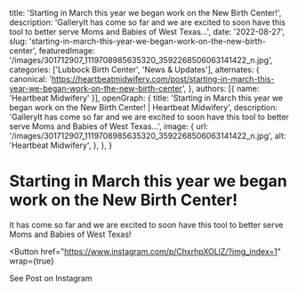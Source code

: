   title: 'Starting in March this year we began work on the New Birth Center!',
  description: 'GalleryIt has come so far and we are excited to soon have this tool to better serve Moms and Babies of West Texas...',
  date: '2022-08-27',
  slug: 'starting-in-march-this-year-we-began-work-on-the-new-birth-center',
  featuredImage: '/images/301712907_1119708985635320_3592268506063141422_n.jpg',
  categories: ['Lubbock Birth Center', 'News & Updates'],
  alternates: {
    canonical: 'https://heartbeatmidwifery.com/post/starting-in-march-this-year-we-began-work-on-the-new-birth-center',
  },
  authors: [{ name: 'Heartbeat Midwifery' }],
  openGraph: {
    title: 'Starting in March this year we began work on the New Birth Center! | Heartbeat Midwifery',
    description: 'GalleryIt has come so far and we are excited to soon have this tool to better serve Moms and Babies of West Texas...',
    image: {
      url: '/images/301712907_1119708985635320_3592268506063141422_n.jpg',
      alt: 'Heartbeat Midwifery',
    },
  },
}


# Starting in March this year we began work on the New Birth Center!

<Gallery>
  <GalleryItem
    src="/images/301712907_1119708985635320_3592268506063141422_n.jpg"
    size="large"
  />
  <GalleryItem
    src="/images/301963666_155561007130491_5042740758080418779_n.jpg"
    size="large"
  />
  <GalleryItem
    src="/images/301978675_1418435748568427_1045254721540737683_n.jpg"
    size="large"
  />
  <GalleryItem
    src="/images/301552777_5595537663839465_6533126475515987811_n.jpg"
    size="large"
  />
</Gallery>

It has come so far and we are excited to soon have this tool to better serve Moms and Babies of West Texas!

<Button
  href="https://www.instagram.com/p/ChxrhpXOLlZ/?img_index=1"
  wrap={true}
>
  See Post on Instagram
</Button>
